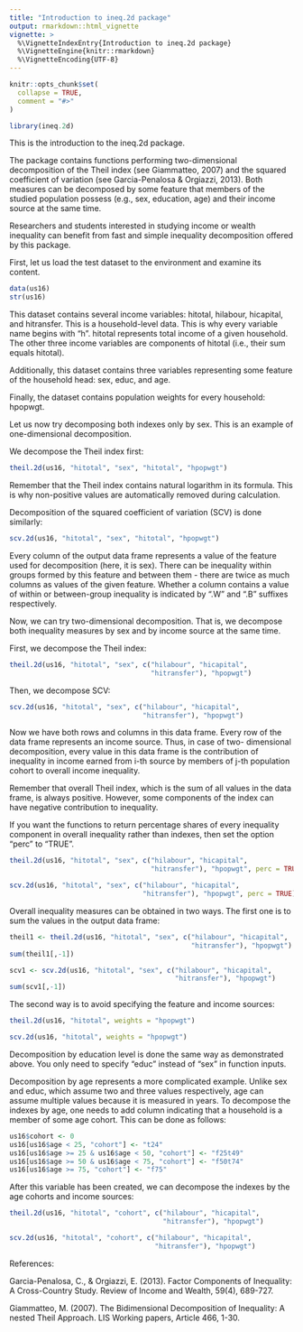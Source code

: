 ---
title: "Introduction to ineq.2d package"
output: rmarkdown::html_vignette
vignette: >
  %\VignetteIndexEntry{Introduction to ineq.2d package}
  %\VignetteEngine{knitr::rmarkdown}
  %\VignetteEncoding{UTF-8}
---

```{r, include = FALSE}
knitr::opts_chunk$set(
  collapse = TRUE,
  comment = "#>"
)
```

```{r setup}
library(ineq.2d)
```

This is the introduction to the ineq.2d package.

The package contains functions performing two-dimensional decomposition of the 
Theil index (see Giammatteo, 2007) and the squared coefficient of variation 
(see Garcia-Penalosa & Orgiazzi, 2013). Both measures can be decomposed by some 
feature that members of the studied population possess (e.g., sex, education, 
age) and their income source at the same time. 

Researchers and students interested in studying income or wealth inequality can 
benefit from fast and simple inequality decomposition offered by this package. 


First, let us load the test dataset to the environment and examine its content.
```{r}
data(us16)
str(us16)
```

This dataset contains several income variables: hitotal, hilabour, hicapital,
and hitransfer. This is a household-level data. This is why every variable name
begins with "h". hitotal represents total income of a given household. The other
three income variables are components of hitotal (i.e., their sum equals hitotal). 

Additionally, this dataset contains three variables representing some feature
of the household head: sex, educ, and age. 

Finally, the dataset contains population weights for every household: hpopwgt.

Let us now try decomposing both indexes only by sex. This is an example of
one-dimensional decomposition.

We decompose the Theil index first:
```{r}
theil.2d(us16, "hitotal", "sex", "hitotal", "hpopwgt")
```

Remember that the Theil index contains natural logarithm in its formula. 
This is why non-positive values are automatically removed during calculation.

Decomposition of the squared coefficient of variation (SCV) is done similarly:
```{r}
scv.2d(us16, "hitotal", "sex", "hitotal", "hpopwgt")
```

Every column of the output data frame represents a value of the feature used for
decomposition (here, it is sex). There can be inequality within groups formed by 
this feature and between them - there are twice as much columns as values of the 
given feature. Whether a column contains a value of within or between-group
inequality is indicated by ".W" and ".B" suffixes respectively.

Now, we can try two-dimensional decomposition. That is, we decompose both 
inequality measures by sex and by income source at the same time.

First, we decompose the Theil index:
```{r}
theil.2d(us16, "hitotal", "sex", c("hilabour", "hicapital", 
                                   "hitransfer"), "hpopwgt")
```

Then, we decompose SCV:
```{r}
scv.2d(us16, "hitotal", "sex", c("hilabour", "hicapital", 
                                 "hitransfer"), "hpopwgt")
```

Now we have both rows and columns in this data frame.
Every row of the data frame represents an income source. Thus, in case of two-
dimensional decomposition, every value in this data frame is the contribution of
inequality in income earned from i-th source by members of j-th population 
cohort to overall income inequality.

Remember that overall Theil index, which is the sum of all values in the data
frame, is always positive. However, some components of the index can have
negative contribution to inequality.

If you want the functions to return percentage shares of every inequality
component in overall inequality rather than indexes, then set the option "perc"
to "TRUE".
```{r}
theil.2d(us16, "hitotal", "sex", c("hilabour", "hicapital", 
                                   "hitransfer"), "hpopwgt", perc = TRUE)

scv.2d(us16, "hitotal", "sex", c("hilabour", "hicapital", 
                                 "hitransfer"), "hpopwgt", perc = TRUE)
```

Overall inequality measures can be obtained in two ways. The first one is to sum 
the values in the output data frame:
```{r}
theil1 <- theil.2d(us16, "hitotal", "sex", c("hilabour", "hicapital", 
                                             "hitransfer"), "hpopwgt")
sum(theil1[,-1])

scv1 <- scv.2d(us16, "hitotal", "sex", c("hilabour", "hicapital", 
                                         "hitransfer"), "hpopwgt")
sum(scv1[,-1])
```

The second way is to avoid specifying the feature and income sources:
```{r}
theil.2d(us16, "hitotal", weights = "hpopwgt")

scv.2d(us16, "hitotal", weights = "hpopwgt")
```

Decomposition by education level is done the same way as demonstrated above. 
You only need to specify "educ" instead of "sex" in function inputs.

Decomposition by age represents a more complicated example. Unlike sex and educ, 
which assume two and three values respectively, age can assume multiple values 
because it is measured in years. To decompose the indexes by age, one needs to 
add column indicating that a household is a member of some age cohort. This can
be done as follows:
```{r}
us16$cohort <- 0
us16[us16$age < 25, "cohort"] <- "t24"
us16[us16$age >= 25 & us16$age < 50, "cohort"] <- "f25t49"
us16[us16$age >= 50 & us16$age < 75, "cohort"] <- "f50t74"
us16[us16$age >= 75, "cohort"] <- "f75"
```

After this variable has been created, we can decompose the indexes by the age
cohorts and income sources:
```{r}
theil.2d(us16, "hitotal", "cohort", c("hilabour", "hicapital", 
                                      "hitransfer"), "hpopwgt")

scv.2d(us16, "hitotal", "cohort", c("hilabour", "hicapital", 
                                    "hitransfer"), "hpopwgt")
```

References:

Garcia-Penalosa, C., & Orgiazzi, E. (2013). Factor Components of Inequality:
A Cross-Country Study. Review of Income and Wealth, 59(4), 689-727.

Giammatteo, M. (2007). The Bidimensional Decomposition of Inequality:
A nested Theil Approach. LIS Working papers, Article 466, 1-30.
